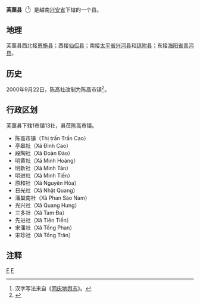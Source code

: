 {{Infobox Settlement
|name                   = 芙蕖县
|settlement_type        = 县
|official_name          = 
|other_name             = 
|native_name            = {{lang|vi|Huyện Phù Cừ}}
|nickname               = 
|motto                  = 
|image_skyline          = 
|imagesize              = 
|image_caption          = 
|image_flag             = 
|flag_size              = 
|image_seal             = 
|seal_size              = 
|image_shield           = 
|shield_size            = 
|image_blank_emblem     = 
|blank_emblem_size      = 
|image_map              = {{Infobox mapframe|frame-width=250|zoom=10}}
|mapsize                = 
|map_caption            = 
|image_map1             = 
|mapsize1               = 
|map_caption1           = 
|pushpin_map            = Vietnam
|pushpin_label_position = bottom
|pushpin_map_caption    = 
|pushpin_map1           = 
|pushpin_label_position1= 
|pushpin_map_caption1   = 
|subdivision_type       = 国家
|subdivision_name       = {{flag|Vietnam}}
|subdivision_type1      = [[越南行政区划|省]]
|subdivision_name1      = [[兴安省_(越南)|兴安省]]
|subdivision_type2      = 行政区划
|subdivision_name2      = 1市镇13社
|subdivision_type3      = 
|subdivision_name3      = 
|seat_type              = 县莅
|seat                   = {{link-vi|陈高市镇|Trần Cao (thị trấn)}}
|government_type        = 
|leader_title           = 
|leader_name            = 
|leader_title1          = 
|leader_name1           = 
|established_title      = 
|established_date       = 
|area_magnitude         = 
|unit_pref              = 
|area_footnotes         = 
|area_total_km2         = 93.8
|area_land_km2          = 
|area_water_km2         = 
|area_water_percent     = 
|area_urban_km2         = 
|area_metro_km2         = 
|population_as_of       = 2019年
|population_footnotes   = 
|population_note        = 
|population_total       = 103481
|population_density_km2 = auto
|population_metro             = 
|population_density_metro_km2 = 
|population_urban             = 
|population_density_urban_km2 = 
|timezone               = [[越南标准时间|越南标准时间]]
|utc_offset             = +7
|elevation_footnotes    = 
|elevation_m            = 
|coor_type              = 
|coordinates            = 
|postal_code_type       = 
|postal_code            = 
|area_code              = 
|website                = [http://phucu.hungyen.gov.vn 芙蕖县电子信息门户网站]
|footnotes              = 
}}
'''芙蕖县'''（{{vie|v='''Huyện Phù Cừ'''|hn=縣芙蕖}}<ref>汉字写法来自《[[同庆地舆志|同庆地舆志]]》。</ref>）是越南[[兴安省_(越南)|兴安省]]下辖的一个县。

==地理==
芙蕖县西北接[[恩施县_(越南)|恩施县]]；西接[[仙侣县|仙侣县]]；南接[[太平省|太平省]][[兴河县|兴河县]]和[[琼附县|琼附县]]；东接[[海阳省|海阳省]][[青沔县|青沔县]]。

==历史==
2000年9月22日，陈高社改制为陈高市镇<ref>{{Cite web |url=https://thuvienphapluat.vn/van-ban/Bat-dong-san/Nghi-dinh-50-2000-ND-CP-thanh-lap-thi-tran-huyen-ly-huyen-Phu-Cu-tinh-Hung-Yen-46905.aspx |title=Nghị định 50/2000/NĐ-CP về việc thành lập thị trấn huyện lỵ huyện Phù Cừ tỉnh Hưng Yên |access-date=2020-05-06 |archive-date=2021-01-28 |archive-url=https://web.archive.org/web/20210128032106/https://thuvienphapluat.vn/van-ban/Bat-dong-san/Nghi-dinh-50-2000-ND-CP-thanh-lap-thi-tran-huyen-ly-huyen-Phu-Cu-tinh-Hung-Yen-46905.aspx |dead-url=no }}</ref>。

==行政区划==
芙蕖县下辖1市镇13社，县莅陈高市镇。
*陈高市镇（Thị trấn Trần Cao）
*亭皋社（Xã Đình Cao）
*段陶社（Xã Đoàn Đào）
*明黄社（Xã Minh Hoàng）
*明新社（Xã Minh Tân）
*明进社（Xã Minh Tiến）
*原和社（Xã Nguyên Hòa）
*日光社（Xã Nhật Quang）
*潘巢南社（Xã Phan Sào Nam）
*光兴社（Xã Quang Hưng）
*三多社（Xã Tam Đa）
*先进社（Xã Tiên Tiến）
*宋潘社（Xã Tống Phan）
*宋珍社（Xã Tống Trân）

==注释==
{{reflist}}

{{越南兴安省行政区划}}
{{越南红河三角洲之县市镇区域划分}}

[[Category:越南县份|F]]
[[Category:興安省|F]]